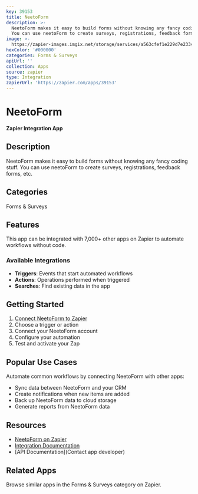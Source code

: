 ```yaml
---
key: 39153
title: NeetoForm
description: >-
  NeetoForm makes it easy to build forms without knowing any fancy coding stuff.
  You can use neetoForm to create surveys, registrations, feedback forms, etc.
image: >-
  https://zapier-images.imgix.net/storage/services/a563cfef1e229d7e2334cc2c8fbbea53.png?auto=format%2Ccompress&ixlib=python-3.0.0&q=50
hexColor: '#000000'
categories: Forms & Surveys
apiUrl: ''
collection: Apps
source: zapier
type: Integration
zapierUrl: 'https://zapier.com/apps/39153'
---
```

# NeetoForm

**Zapier Integration App**

## Description

NeetoForm makes it easy to build forms without knowing any fancy coding stuff. You can use neetoForm to create surveys, registrations, feedback forms, etc.

## Categories

Forms & Surveys

## Features

This app can be integrated with 7,000+ other apps on Zapier to automate workflows without code.

### Available Integrations

- **Triggers**: Events that start automated workflows
- **Actions**: Operations performed when triggered
- **Searches**: Find existing data in the app

## Getting Started

1. [Connect NeetoForm to Zapier](https://zapier.com/apps/39153)
2. Choose a trigger or action
3. Connect your NeetoForm account
4. Configure your automation
5. Test and activate your Zap

## Popular Use Cases

Automate common workflows by connecting NeetoForm with other apps:

- Sync data between NeetoForm and your CRM
- Create notifications when new items are added
- Back up NeetoForm data to cloud storage
- Generate reports from NeetoForm data

## Resources

- [NeetoForm on Zapier](https://zapier.com/apps/39153)
- [Integration Documentation](https://zapier.com/apps/39153/integrations)
- [API Documentation](Contact app developer)

## Related Apps

Browse similar apps in the Forms & Surveys category on Zapier.
